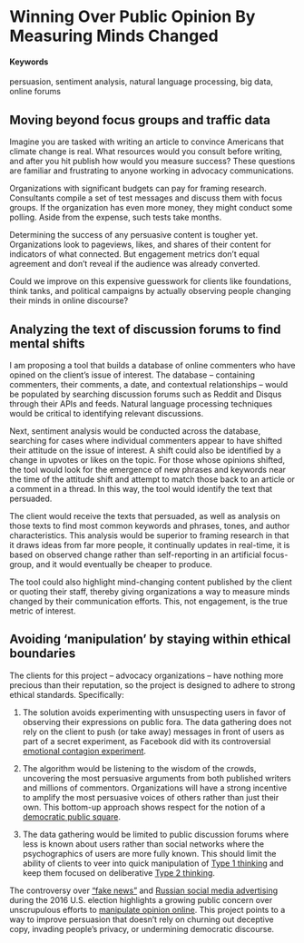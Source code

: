 # Winning Over Public Opinion By Measuring Minds Changed {#persuasion-metrics}
#### Keywords

persuasion, sentiment analysis, natural language processing, big data, online forums

## Moving beyond focus groups and traffic data

Imagine you are tasked with writing an article to convince Americans that climate change is real. What resources would you consult before writing, and after you hit publish how would you measure success? These questions are familiar and frustrating to anyone working in advocacy communications. 

Organizations with significant budgets can pay for framing research. Consultants compile a set of test messages and discuss them with focus groups. If the organization has even more money, they might conduct some polling. Aside from the expense, such tests take months.

Determining the success of any persuasive content is tougher yet. Organizations look to pageviews, likes, and shares of their content for indicators of what connected. But engagement metrics don't equal agreement and don't reveal if the audience was already converted.

Could we improve on this expensive guesswork for clients like foundations, think tanks, and political campaigns by actually observing people changing their minds in online discourse?

## Analyzing the text of discussion forums to find mental shifts

I am proposing a tool that builds a database of online commenters who have opined on the client's issue of interest. The database -- containing commenters, their comments, a date, and contextual relationships -- would be populated by searching discussion forums such as Reddit and Disqus through their APIs and feeds. Natural language processing techniques would be critical to identifying relevant discussions.

Next, sentiment analysis would be conducted across the database, searching for cases where individual commenters appear to have shifted their attitude on the issue of interest. A shift could also be identified by a change in upvotes or likes on the topic. For those whose opinions shifted, the tool would look for the emergence of new phrases and keywords near the time of the attitude shift and attempt to match those back to an article or a comment in a thread. In this way, the tool would identify the text that persuaded. 

The client would receive the texts that persuaded, as well as analysis on those texts to find most common keywords and phrases, tones, and author characteristics. This analysis would be superior to framing research in that it draws ideas from far more people, it continually updates in real-time, it is based on observed change rather than self-reporting in an artificial focus-group, and it would eventually be cheaper to produce. 

The tool could also highlight mind-changing content published by the client or quoting their staff, thereby giving organizations a way to measure minds changed by their communication efforts. This, not engagement, is the true metric of interest.

## Avoiding 'manipulation' by staying within ethical boundaries

The clients for this project -- advocacy organizations -- have nothing more precious than their reputation, so the project is designed to adhere to strong ethical standards. Specifically:

1. The solution avoids experimenting with unsuspecting users in favor of observing their expressions on public fora. The data gathering does not rely on the client to push (or take away) messages in front of users as part of a secret experiment, as Facebook did with its controversial [emotional contagion experiment](http://www.tandfonline.com/doi/abs/10.1080/1369118X.2015.1093525?journalCode=rics20). 

2. The algorithm would be listening to the wisdom of the crowds, uncovering the most persuasive arguments from both published writers and millions of commentors. Organizations will have a strong incentive to amplify the most persuasive voices of others rather than just their own. This bottom-up approach shows respect for the notion of a [democratic public square](http://courses.ischool.berkeley.edu/i218/s15/calhoun_BPSIntroduction.pdf). 

3. The data gathering would be limited to public discussion forums where less is known about users rather than social networks where the psychographics of users are more fully known. This should limit the ability of clients to veer into quick manipulation of [Type 1 thinking](https://ericrshelton.com/2015/12/21/type-1-and-type-2-thinking/) and keep them focused on deliberative [Type 2 thinking](https://ericrshelton.com/2015/12/21/type-1-and-type-2-thinking/).  

The controversy over ["fake news"](https://www.wired.com/2017/02/veles-macedonia-fake-news/) and [Russian social media advertising](http://www.independent.co.uk/news/world/americas/us-politics/facebook-russia-adverts-americans-exposed-trump-us-election-2016-millions-a8028526.html) during the 2016 U.S. election highlights a growing public concern over unscrupulous efforts to [manipulate opinion online](https://motherboard.vice.com/en_us/article/mg9vvn/how-our-likes-helped-trump-win). This project points to a way to improve persuasion that doesn't rely on churning out deceptive copy, invading people's privacy, or undermining democratic discourse. 





